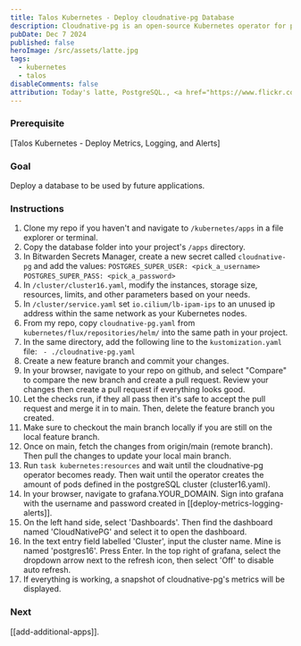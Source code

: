 ```yaml
---
title: Talos Kubernetes - Deploy cloudnative-pg Database
description: Cloudnative-pg is an open-source Kubernetes operator for postgreSQL.
pubDate: Dec 7 2024
published: false
heroImage: /src/assets/latte.jpg
tags:
  - kubernetes
  - talos
disableComments: false
attribution: Today's latte, PostgreSQL., <a href="https://www.flickr.com/photos/22322135@N00/6777888928" title="Today's latte, PostgreSQL.">Yuko Honda</a>, <a href="https://creativecommons.org/licenses/by/2.0/">CC BY 2.0</a>, via flickr
---
```

### Prerequisite
[Talos Kubernetes - Deploy Metrics, Logging, and Alerts]
### Goal
Deploy a database to be used by future applications.
### Instructions
1. Clone my repo if you haven't and navigate to `/kubernetes/apps` in a file explorer or terminal.
2. Copy the database folder into your project's `/apps` directory.
3. In Bitwarden Secrets Manager, create a new secret called `cloudnative-pg` and add the values:
`POSTGRES_SUPER_USER: <pick_a_username>`
`POSTGRES_SUPER_PASS: <pick_a_password>`
4. In `/cluster/cluster16.yaml`, modify the instances, storage size, resources, limits, and other parameters based on your needs.
5. In `/cluster/service.yaml` set `io.cilium/lb-ipam-ips` to an unused ip address within the same network as your Kubernetes nodes.
6. From my repo, copy `cloudnative-pg.yaml` from `kubernetes/flux/repositories/helm/` into the same path in your project.
7. In the same directory, add the following line to the  `kustomization.yaml` file:
` - ./cloudnative-pg.yaml`
8. Create a new feature branch and commit your changes.
9. In your browser, navigate to your repo on github, and select "Compare" to compare the new branch and create a pull request. Review your changes then create a pull request if everything looks good.
10. Let the checks run, if they all pass then it's safe to accept the pull request and merge it in to main. Then, delete the feature branch you created.
11. Make sure to checkout the main branch locally if you are still on the local feature branch.
12. Once on main, fetch the changes from origin/main (remote branch). Then pull the changes to update your local main branch. 
13. Run `task kubernetes:resources` and wait until the cloudnative-pg operator becomes ready. Then wait until the operator creates the amount of pods defined in the postgreSQL cluster (cluster16.yaml).
14. In your browser, navigate to grafana.YOUR_DOMAIN. Sign into grafana with the username and password created in [[deploy-metrics-logging-alerts]].
15. On the left hand side, select 'Dashboards'. Then find the dashboard named 'CloudNativePG' and select it to open the dashboard.
16. In the text entry field labelled 'Cluster', input the cluster name. Mine is named 'postgres16'. Press Enter. In the top right of grafana, select the dropdown arrow next to the refresh icon, then select 'Off' to disable auto refresh. 
17. If everything is working, a snapshot of cloudnative-pg's metrics will be displayed. 

### Next
[[add-additional-apps]].

